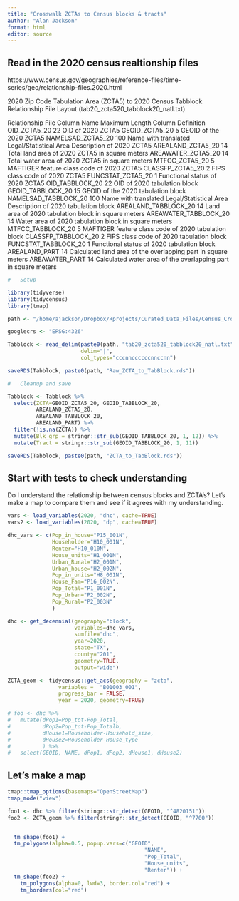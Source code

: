 ```yaml
---
title: "Crosswalk ZCTAs to Census blocks & tracts"
author: "Alan Jackson"
format: html
editor: source
---
```


##    Read in the 2020 census realtionship files

https://www.census.gov/geographies/reference-files/time-series/geo/relationship-files.2020.html


2020 Zip Code Tabulation Area (ZCTA5) to 2020 Census Tabblock Relationship File Layout (tab20_zcta520_tabblock20_natl.txt)

Relationship File Column Name 	Maximum Length 	Column Definition
OID_ZCTA5_20 	22 	OID of 2020 ZCTA5
GEOID_ZCTA5_20 	5 	GEOID of the 2020 ZCTA5
NAMELSAD_ZCTA5_20 	100 	Name with translated Legal/Statistical Area Description of 2020 ZCTA5
AREALAND_ZCTA5_20 	14 	Total land area of 2020 ZCTA5 in square meters
AREAWATER_ZCTA5_20 	14 	Total water area of 2020 ZCTA5 in square meters
MTFCC_ZCTA5_20 	5 	MAFTIGER feature class code of 2020 ZCTA5
CLASSFP_ZCTA5_20 	2 	FIPS class code of 2020 ZCTA5
FUNCSTAT_ZCTA5_20 	1 	Functional status of 2020 ZCTA5
OID_TABBLOCK_20 	22 	OID of 2020 tabulation block
GEOID_TABBLOCK_20 	15 	GEOID of the 2020 tabulation block
NAMELSAD_TABBLOCK_20 	100 	Name with translated Legal/Statistical Area Description of 2020 tabulation block
AREALAND_TABBLOCK_20 	14 	Land area of 2020 tabulation block in square meters
AREAWATER_TABBLOCK_20 	14 	Water area of 2020 tabulation block in square meters
MTFCC_TABBLOCK_20 	5 	MAFTIGER feature class code of 2020 tabulation block
CLASSFP_TABBLOCK_20 	2 	FIPS class code of 2020 tabulation block
FUNCSTAT_TABBLOCK_20 	1 	Functional status of 2020 tabulation block
AREALAND_PART 	14 	Calculated land area of the overlapping part in square meters
AREAWATER_PART 	14 	Calculated water area of the overlapping part in square meters

```r
#   Setup

library(tidyverse)
library(tidycensus)
library(tmap) 

path <- "/home/ajackson/Dropbox/Rprojects/Curated_Data_Files/Census_Crosswalks/"

googlecrs <- "EPSG:4326"

Tabblock <- read_delim(paste0(path, "tab20_zcta520_tabblock20_natl.txt"),
                       delim="|",
                       col_types="cccnnccccccnnccnn")

saveRDS(Tabblock, paste0(path, "Raw_ZCTA_to_TabBlock.rds"))

#   Cleanup and save

Tabblock <- Tabblock %>% 
  select(ZCTA=GEOID_ZCTA5_20, GEOID_TABBLOCK_20, 
         AREALAND_ZCTA5_20,
         AREALAND_TABBLOCK_20,
         AREALAND_PART) %>% 
  filter(!is.na(ZCTA)) %>% 
  mutate(Blk_grp = stringr::str_sub(GEOID_TABBLOCK_20, 1, 12)) %>% 
  mutate(Tract = stringr::str_sub(GEOID_TABBLOCK_20, 1, 11))

saveRDS(Tabblock, paste0(path, "ZCTA_to_TabBlock.rds"))

```

##        Start with tests to check understanding

Do I understand the relationship between census blocks and ZCTA's? Let's make
a map to compare them and see if it agrees with my understanding.

```r

vars <- load_variables(2020, "dhc", cache=TRUE)
vars2 <- load_variables(2020, "dp", cache=TRUE)

dhc_vars <- c(Pop_in_house="P15_001N",
              Householder="H10_001N",
              Renter="H10_010N",
              House_units="H1_001N",
              Urban_Rural="H2_001N",
              Urban_house="H2_002N",
              Pop_in_units="H8_001N",
              House_Fam="P16_002N",
              Pop_Total="P1_001N",
              Pop_Urban="P2_002N",
              Pop_Rural="P2_003N"
              )

dhc <- get_decennial(geography="block",
                     variables=dhc_vars,
                     sumfile="dhc",
                     year=2020,
                     state="TX",
                     county="201",
                     geometry=TRUE,
                     output="wide")

ZCTA_geom <- tidycensus::get_acs(geography = "zcta",
                variables =  "B01003_001", 
                progress_bar = FALSE,
                year = 2020, geometry=TRUE)

# foo <- dhc %>% 
#   mutate(dPop1=Pop_tot-Pop_Total,
#          dPop2=Pop_tot-Pop_Totalb,
#          dHouse1=Householder-Household_size,
#          dHouse2=Householder-House_type
#          ) %>% 
#   select(GEOID, NAME, dPop1, dPop2, dHouse1, dHouse2)

```


##        Let's make a map

```r

tmap::tmap_options(basemaps="OpenStreetMap")
tmap_mode("view")

foo1 <- dhc %>% filter(stringr::str_detect(GEOID, "^4820151"))
foo2 <- ZCTA_geom %>% filter(stringr::str_detect(GEOID, "^7700"))


  tm_shape(foo1) +
  tm_polygons(alpha=0.5, popup.vars=c("GEOID", 
                                           "NAME",
                                           "Pop_Total",
                                           "House_units",
                                           "Renter")) +
  tm_shape(foo2) +
    tm_polygons(alpha=0, lwd=3, border.col="red") +
    tm_borders(col="red")


```







